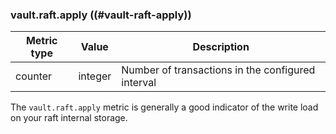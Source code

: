 ### vault.raft.apply ((#vault-raft-apply))

Metric type | Value   | Description
----------- | ------- | -----------
counter     | integer | Number of transactions in the configured interval

The `vault.raft.apply` metric is generally a good indicator of the write load
on your raft internal storage.